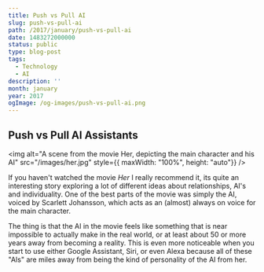 ```yaml
---
title: Push vs Pull AI
slug: push-vs-pull-ai
path: /2017/january/push-vs-pull-ai
date: 1483272000000
status: public
type: blog-post
tags:
  - Technology
  - AI
description: ''
month: january
year: 2017
ogImage: /og-images/push-vs-pull-ai.png
---
```



## Push vs Pull AI Assistants

<img
  alt="A scene from the movie Her, depicting the main character and his AI"
  src="/images/her.jpg"
  style={{ maxWidth: "100%", height: "auto"}}
/>

If you haven't watched the movie <cite>Her</cite> I really recommend it, its
quite an interesting story exploring a lot of different ideas about
relationships, AI's and individuality. One of the best parts of the movie was
simply the AI, voiced by Scarlett Johansson, which acts as an (almost) always on
voice for the main character.

The thing is that the AI in the movie feels like something that is near
impossible to actually make in the real world, or at least about 50 or more
years away from becoming a reality. This is even more noticeable when you start
to use either Google Assistant, Siri, or even Alexa because all of these "AIs"
are miles away from being the kind of personality of the AI from her.

